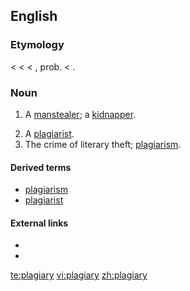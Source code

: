 ==English==

===Etymology===
< {{etyl|fr}} {{term|plagiaire||a kidnapper, plagiarist}} < {{L.}} {{term|plagiairus||a kidnapper, plagiarist}} < {{LL.}} {{term|plagium||kidnapping}}, prob. < {{term|plaga||a net, snare, trap}}.

===Noun===
{{en-noun|plagiaries}}

# {{obsolete}} A [[manstealer]]; a [[kidnapper]].
# A [[plagiarist]].
# The crime of literary theft; [[plagiarism]].

====Derived terms====
* [[plagiarism]]
* [[plagiarist]]

====External links====
* {{R:Webster 1913}}
* {{R:Century 1911}}

[[te:plagiary]]
[[vi:plagiary]]
[[zh:plagiary]]